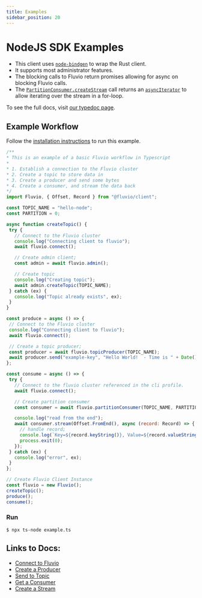 ```yaml
---
title: Examples
sidebar_position: 20
---
```


# NodeJS SDK Examples

* This client uses [`node-bindgen`] to wrap the Rust client.
* It supports most administrator features.
* The blocking calls to Fluvio return promises allowing for async on blocking Fluvio calls.
* The [`PartitionConsumer.createStream`] call returns an [`asyncIterator`] to allow iterating over the stream in a for-loop.

To see the full docs, visit [our typedoc page].

[`node-bindgen`]: https://github.com/infinyon/node-bindgen
[our typedoc page]: https://infinyon.github.io/fluvio-client-node/
[`PartitionConsumer.createStream`]: https://infinyon.github.io/fluvio-client-node/classes/PartitionConsumer.html#createStream
[`asyncIterator`]: https://developer.mozilla.org/en-US/docs/Web/JavaScript/Reference/Statements/for-await...of


## Example Workflow

Follow the [installation instructions](/) to run this example.

```js
/**
* This is an example of a basic Fluvio workflow in Typescript
*
* 1. Establish a connection to the Fluvio cluster
* 2. Create a topic to store data in
* 3. Create a producer and send some bytes
* 4. Create a consumer, and stream the data back
*/
import Fluvio, { Offset, Record } from "@fluvio/client";

const TOPIC_NAME = "hello-node";
const PARTITION = 0;

async function createTopic() {
 try {
   // Connect to the Fluvio cluster
   console.log("Connecting client to fluvio");
   await fluvio.connect();

   // Create admin client;
   const admin = await fluvio.admin();

   // Create topic
   console.log("Creating topic");
   await admin.createTopic(TOPIC_NAME);
 } catch (ex) {
   console.log("Topic already exists", ex);
 }
}

const produce = async () => {
 // Connect to the Fluvio cluster
 console.log("Connecting client to fluvio");
 await fluvio.connect();

 // Create a topic producer;
 const producer = await fluvio.topicProducer(TOPIC_NAME);
 await producer.send("example-key", "Hello World!  - Time is " + Date());
};

const consume = async () => {
 try {
   // Connect to the fluvio cluster referenced in the cli profile.
   await fluvio.connect();

   // Create partition consumer
   const consumer = await fluvio.partitionConsumer(TOPIC_NAME, PARTITION);

   console.log("read from the end");
   await consumer.stream(Offset.FromEnd(), async (record: Record) => {
     // handle record;
     console.log(`Key=${record.keyString()}, Value=${record.valueString()}`);
     process.exit(0);
   });
 } catch (ex) {
   console.log("error", ex);
 }
};

// Create Fluvio Client Instance
const fluvio = new Fluvio();
createTopic();
produce();
consume();
```

### Run

```shell
$ npx ts-node example.ts
```

## Links to Docs:
- [Connect to Fluvio](https://infinyon.github.io/fluvio-client-node/interfaces/FluvioClient.html#connect)
- [Create a Producer](https://infinyon.github.io/fluvio-client-node/interfaces/FluvioClient.html#topicProducer)
- [Send to Topic](https://infinyon.github.io/fluvio-client-node/classes/TopicProducer.html#send)
- [Get a Consumer](https://infinyon.github.io/fluvio-client-node/interfaces/FluvioClient.html#partitionConsumer)
- [Create a Stream](https://infinyon.github.io/fluvio-client-node/classes/PartitionConsumer.html#createStream)
